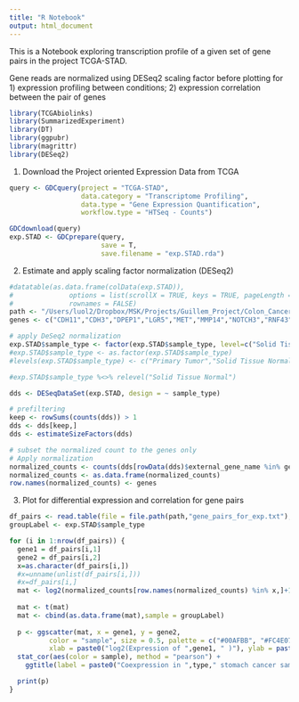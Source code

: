 ```yaml
---
title: "R Notebook"
output: html_document
---
```


This is a Notebook exploring transcription profile of a given set of gene pairs in the project TCGA-STAD. 

Gene reads are normalized using DESeq2 scaling factor before plotting for 1) expression profiling between conditions; 2) expression correlation between the pair of genes
```r
library(TCGAbiolinks)
library(SummarizedExperiment)
library(DT)
library(ggpubr)
library(magrittr)
library(DESeq2)
```

1. Download the Project oriented Expression Data from TCGA
```r
query <- GDCquery(project = "TCGA-STAD",
                  data.category = "Transcriptome Profiling",
                  data.type = "Gene Expression Quantification",
                  workflow.type = "HTSeq - Counts")

GDCdownload(query)
exp.STAD <- GDCprepare(query,
                       save = T,
                       save.filename = "exp.STAD.rda")


```

2. Estimate and apply scaling factor normalization (DESeq2)
```r
#datatable(as.data.frame(colData(exp.STAD)), 
#              options = list(scrollX = TRUE, keys = TRUE, pageLength = 5), 
#              rownames = FALSE)
path <- "/Users/luol2/Dropbox/MSK/Projects/Guillem_Project/Colon_Cancer/GSE41258_DE"
genes <- c("CDH11","CDH3","DPEP1","LGR5","MET","MMP14","NOTCH3","RNF43","SLC7A5","SLCO4A1")

# apply DeSeq2 normalization
exp.STAD$sample_type <- factor(exp.STAD$sample_type, level=c("Solid Tissue Normal","Primary Tumor"))
#exp.STAD$sample_type <- as.factor(exp.STAD$sample_type)
#levels(exp.STAD$sample_type) <- c("Primary Tumor","Solid Tissue Normal")

#exp.STAD$sample_type %<>% relevel("Solid Tissue Normal")

dds <- DESeqDataSet(exp.STAD, design = ~ sample_type)

# prefiltering
keep <- rowSums(counts(dds)) > 1
dds <- dds[keep,]
dds <- estimateSizeFactors(dds)

# subset the normalized count to the genes only
# Apply normalization
normalized_counts <- counts(dds[rowData(dds)$external_gene_name %in% genes,], normalized=TRUE)
normalized_counts <- as.data.frame(normalized_counts)
row.names(normalized_counts) <- genes
```

3. Plot for differential expression and correlation for gene pairs
```r
df_pairs <- read.table(file = file.path(path,"gene_pairs_for_exp.txt"), header = F, sep = "\t", quote = "", stringsAsFactors = F)
groupLabel <- exp.STAD$sample_type

for (i in 1:nrow(df_pairs)) {
  gene1 = df_pairs[i,1]
  gene2 = df_pairs[i,2]
  x=as.character(df_pairs[i,])
  #x=unname(unlist(df_pairs[i,]))
  #x=df_pairs[i,]
  mat <- log2(normalized_counts[row.names(normalized_counts) %in% x,]+1)
  
  mat <- t(mat)
  mat <- cbind(as.data.frame(mat),sample = groupLabel)
  
  p <- ggscatter(mat, x = gene1, y = gene2,
          color = "sample", size = 0.5, palette = c("#00AFBB", "#FC4E07"), add = "reg.line", conf.int = TRUE,
          xlab = paste0("log2(Expression of ",gene1, " )"), ylab = paste0("log2(Expression of ",gene2, " )")) +
  stat_cor(aes(color = sample), method = "pearson") +
    ggtitle(label = paste0("Coexpression in ",type," stomach cancer samples \n( ", gene1, "_vs_", gene2," )"))

  print(p)
}

```



